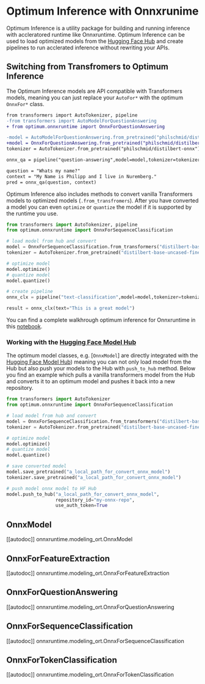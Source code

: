 <!--Copyright 2022 The HuggingFace Team. All rights reserved.

Licensed under the Apache License, Version 2.0 (the "License"); you may not use this file except in compliance with
the License. You may obtain a copy of the License at

http://www.apache.org/licenses/LICENSE-2.0

Unless required by applicable law or agreed to in writing, software distributed under the License is distributed on
an "AS IS" BASIS, WITHOUT WARRANTIES OR CONDITIONS OF ANY KIND, either express or implied. See the License for the
specific language governing permissions and limitations under the License.
-->

# Optimum Inference with Onnxrunime

Optimum Inference is a utility package for building and running inference with accleratored runtime like Onnxruntime. 
Optimum Inference can be used to load optimized models from the [Hugging Face Hub](hf.co/models) and create pipelines 
to run acclerated inference without rewriting your APIs.

## Switching from Transfromers to Optimum Inference

The Optimum Inference models are API compatible with Transformers models, meaning you can just replace your `AutoFor*` with the optimum `OnnxFor*` class. 

```diff
from transformers import AutoTokenizer, pipeline
-from transformers import AutoModelForQuestionAnswering
+ from optimum.onnxruntime import OnnxForQuestionAnswering

-model = AutoModelForQuestionAnswering.from_pretrained("philschmid/distilbert-onnx")
+model = OnnxForQuestionAnswering.from_pretrained("philschmid/distilbert-onnx")
tokenizer = AutoTokenizer.from_pretrained("philschmid/distilbert-onnx")

onnx_qa = pipeline("question-answering",model=model,tokenizer=tokenizer)

question = "Whats my name?"
context = "My Name is Philipp and I live in Nuremberg."
pred = onnx_qa(question, context)
```

Optimum Inference also includes methods to convert vanilla Transformers models to optimized models (`.from_transfromers`). 
After you have converted a model you can even `optimize` or `quantize` the model if it is supported by the runtime you use.

```python
from transformers import AutoTokenizer, pipeline
from optimum.onnxruntime import OnnxForSequenceClassification

# load model from hub and convert
model = OnnxForSequenceClassification.from_transformers("distilbert-base-uncased-finetuned-sst-2-english")
tokenizer = AutoTokenizer.from_pretrained("distilbert-base-uncased-finetuned-sst-2-english")

# optimize model
model.optimize()
# quantize model
model.quantize()

# create pipeline
onnx_clx = pipeline("text-classification",model=model,tokenizer=tokenizer)

result = onnx_clx(text="This is a great model")
```

You can find a complete walkhrough optimum inference for Onnxruntime in this [notebook](xx).

### Working with the [Hugging Face Model Hub](https://hf.co/models)

The optimum model classes, e.g. [`OnnxModel`] are directly integrated with the [Hugging Face Model Hub](https://hf.co/models)) meaning you can not only 
load model from the Hub but also push your models to the Hub with `push_to_hub` method. Below you find an example which pulls a vanilla transformers model 
from the Hub and converts it to an optimum model and pushes it back into a new repository.

```python
from transformers import AutoTokenizer
from optimum.onnxruntime import OnnxForSequenceClassification

# load model from hub and convert
model = OnnxForSequenceClassification.from_transformers("distilbert-base-uncased-finetuned-sst-2-english")
tokenizer = AutoTokenizer.from_pretrained("distilbert-base-uncased-finetuned-sst-2-english")

# optimize model
model.optimize()
# quantize model
model.quantize()

# save converted model
model.save_pretrained("a_local_path_for_convert_onnx_model")
tokenizer.save_pretrained("a_local_path_for_convert_onnx_model")

# push model onnx model to HF Hub
model.push_to_hub("a_local_path_for_convert_onnx_model",
                  repository_id="my-onnx-repo",
                  use_auth_token=True
```
## OnnxModel

[[autodoc]] onnxruntime.modeling_ort.OnnxModel

## OnnxForFeatureExtraction

[[autodoc]] onnxruntime.modeling_ort.OnnxForFeatureExtraction

## OnnxForQuestionAnswering

[[autodoc]] onnxruntime.modeling_ort.OnnxForQuestionAnswering

## OnnxForSequenceClassification

[[autodoc]] onnxruntime.modeling_ort.OnnxForSequenceClassification

## OnnxForTokenClassification

[[autodoc]] onnxruntime.modeling_ort.OnnxForTokenClassification

